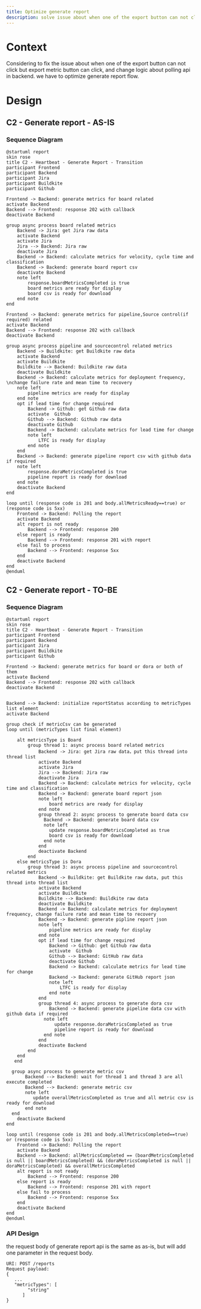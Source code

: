 ```yaml
---
title: Optimize generate report
description: solve issue about when one of the export button can not click but export metric button can click
---
```


# Context
Considering to fix the issue about when one of the export button can not click but export metric button can click, and change logic about polling api in backend. we have to optimize generate report flow.

# Design
## C2 - Generate report - AS-IS

### Sequence Diagram

```plantuml
@startuml report
skin rose
title C2 - Heartbeat - Generate Report - Transition
participant Frontend
participant Backend
participant Jira
participant Buildkite
participant Github

Frontend -> Backend: generate metrics for board related
activate Backend
Backend --> Frontend: response 202 with callback
deactivate Backend

group async process board related metrics
    Backend -> Jira: get Jira raw data
    activate Backend
    activate Jira
    Jira --> Backend: Jira raw 
    deactivate Jira
    Backend -> Backend: calculate metrics for velocity, cycle time and classification
    Backend -> Backend: generate board report csv
    deactivate Backend
    note left
        response.boardMetricsCompleted is true
        board metrics are ready for display
        board csv is ready for download
    end note
end

Frontend -> Backend: generate metrics for pipeline,Source control(if required) related
activate Backend
Backend --> Frontend: response 202 with callback
deactivate Backend

group async process pipeline and sourcecontrol related metrics
    Backend -> Buildkite: get Buildkite raw data
    activate Backend
    activate Buildkite
    Buildkite --> Backend: Buildkite raw data
    deactivate Buildkite
    Backend -> Backend: calculate metrics for deployment frequency, \nchange failure rate and mean time to recovery
    note left
        pipeline metrics are ready for display
    end note
    opt if lead time for change required
        Backend -> Github: get Github raw data
        activate  Github
        Github --> Backend: Github raw data
        deactivate Github
        Backend -> Backend: calculate metrics for lead time for change
        note left
            LTFC is ready for display
        end note
    end
    Backend -> Backend: generate pipeline report csv with github data if required
    note left
        response.doraMetricsCompleted is true
        pipeline report is ready for download
    end note
    deactivate Backend
end

loop until (response code is 201 and body.allMetricsReady==true) or (response code is 5xx) 
    Frontend -> Backend: Polling the report
    activate Backend
    alt report is not ready
        Backend --> Frontend: response 200
    else report is ready
        Backend --> Frontend: response 201 with report
    else fail to process 
        Backend --> Frontend: response 5xx
    end
    deactivate Backend
end 
@enduml
```

## C2 - Generate report - TO-BE
### Sequence Diagram


```plantuml
@startuml report
skin rose
title C2 - Heartbeat - Generate Report - Transition
participant Frontend
participant Backend
participant Jira
participant Buildkite
participant Github

Frontend -> Backend: generate metrics for board or dora or both of them
activate Backend
Backend --> Frontend: response 202 with callback
deactivate Backend


Backend --> Backend: initialize reportStatus according to metricTypes list element
activate Backend

group check if metricCsv can be generated 
loop until (metricTypes list final element)
    
    alt metricsType is Board
        group thread 1: async process board related metrics
            Backend -> Jira: get Jira raw data，put this thread into thread list
            activate Backend
            activate Jira
            Jira --> Backend: Jira raw 
            deactivate Jira
            Backend -> Backend: calculate metrics for velocity, cycle time and classification
            Backend -> Backend: generate board report json
            note left
                board metrics are ready for display
            end note
            group thread 2: async process to generate board data csv
              Backend -> Backend: generate board data csv
              note left
                update response.boardMetricsCompleted as true
                board csv is ready for download
              end note
            end
            deactivate Backend
        end
    else metricsType is Dora
        group thread 3: async process pipeline and sourcecontrol related metrics
            Backend -> Buildkite: get Buildkite raw data, put this thread into thread list
            activate Backend
            activate Buildkite
            Buildkite --> Backend: Buildkite raw data
            deactivate Buildkite
            Backend -> Backend: calculate metrics for deployment frequency, change failure rate and mean time to recovery
            Backend -> Backend: generate pipline report json
            note left
                pipeline metrics are ready for display
            end note
            opt if lead time for change required
                Backend -> Github: get Github raw data
                activate  Github
                Github --> Backend: GitHub raw data
                deactivate Github
                Backend -> Backend: calculate metrics for lead time for change
                Backend -> Backend: generate GitHub report json
                note left
                    LTFC is ready for display
                end note
            end
            group thread 4: async process to generate dora csv
                Backend -> Backend: generate pipeline data csv with github data if required
              note left
                  update response.doraMetricsCompleted as true
                  pipeline report is ready for download
              end note
            end
            deactivate Backend
        end
    end
   end
     
  group async process to generate metric csv
       Backend --> Backend: wait for thread 1 and thread 3 are all execute completed
       Backend --> Backend: generate metric csv
       note left
          update overallMetricsCompleted as true and all metric csv is ready for download 
       end note
  end
    deactivate Backend
end 

loop until (response code is 201 and body.allMetricsCompleted==true) or (response code is 5xx)
    Frontend -> Backend: Polling the report
    activate Backend
    Backend --> Backend: allMetricsCompleted == (boardMetricsCompleted is null || boardMetricsCompleted) && (doraMetricsCompleted is null || doraMetricsCompleted) && overallMetricsCompleted
    alt report is not ready
        Backend --> Frontend: response 200
    else report is ready
        Backend --> Frontend: response 201 with report
    else fail to process 
        Backend --> Frontend: response 5xx
    end
    deactivate Backend
end 
@enduml
```

### API Design
the request body of generate report api is the same as as-is, but will add one parameter in the request body.
```
URI: POST /reports
Request payload:
{
   ...
   "metricTypes": [
        "string"
      ]
}
```

